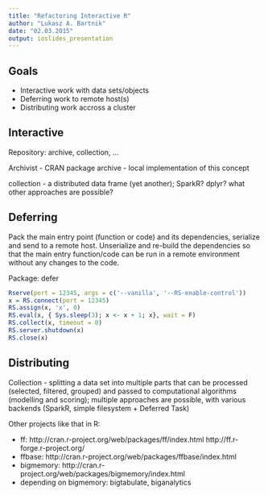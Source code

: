 ```yaml
---
title: "Refactoring Interactive R"
author: "Lukasz A. Bartnik"
date: "02.03.2015"
output: ioslides_presentation
---
```


## Goals

- Interactive work with data sets/objects
- Deferring work to remote host(s)
- Distributing work accross a cluster


## Interactive

Repository: archive, collection, ...

Archivist - CRAN package
archive - local implementation of this concept

collection - a distributed data frame (yet another); SparkR? dplyr? what other approaches are possible?

## Deferring

Pack the main entry point (function or code) and its dependencies,
serialize and send to a remote host. Unserialize and re-build the
dependencies so that the main entry function/code can be run in a
remote environment without any changes to the code.

Package: defer

```r
Rserve(port = 12345, args = c('--vanilla', '--RS-enable-control'))
x = RS.connect(port = 12345)
RS.assign(x, 'x', 0)
RS.eval(x, { Sys.sleep(3); x <- x + 1; x}, wait = F)
RS.collect(x, timeout = 0)
RS.server.shutdown(x)
RS.close(x)
```



## Distributing

Collection - splitting a data set into multiple parts that can be
  processed (selected, filtered, grouped) and passed to computational
  algorithms (modelling and scoring);
  multiple approaches are possible, with various backends (SparkR,
  simple filesystem + Deferred Task)

Other projects like that in R:

- ff: http://cran.r-project.org/web/packages/ff/index.html http://ff.r-forge.r-project.org/
- ffbase: http://cran.r-project.org/web/packages/ffbase/index.html
- bigmemory: http://cran.r-project.org/web/packages/bigmemory/index.html
- depending on bigmemory: bigtabulate, biganalytics




